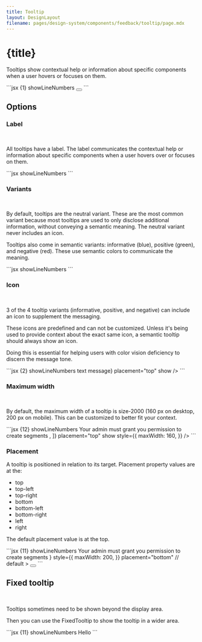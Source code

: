 ```yaml
---
title: Tooltip
layout: DesignLayout
filename: pages/design-system/components/feedback/tooltip/page.mdx
---
```



# {title}

Tooltips show contextual help or information about specific components when a user hovers or focuses on them.


<MainView />


<CodeView>
  <CodeViewItem title="Sapa">
```jsx {1} showLineNumbers
<Tooltip placement="top" message={"text message"} show>
    <Button iconOnly>
        <HelpOutlineFilled />
    </Button>
</Tooltip>
```
  </CodeViewItem>
</CodeView>

## Options 


### Label
<OptionsView />

&nbsp;

All tooltips have a label. The label communicates the contextual help or information about specific components when a user hovers over or focuses on them.

<CodeView>
  <CodeViewItem title="Sapa">
```jsx showLineNumbers
<Tooltip placement="top" message={"label"} show />
```
  </CodeViewItem>
</CodeView>

### Variants
<VariantView />

&nbsp;

By default, tooltips are the neutral variant. These are the most common variant because most tooltips are used to only disclose
additional information, without conveying a semantic meaning. The
neutral variant never includes an icon.

Tooltips also come in semantic variants: informative (blue), positive
(green), and negative (red). These use semantic colors to communicate
the meaning.

<CodeView>
  <CodeViewItem title="Sapa">
```jsx showLineNumbers
<Tooltip placement="top" message={"label"} show />
```
  </CodeViewItem>
</CodeView>


### Icon

<IconView />

&nbsp;

3 of the 4 tooltip variants (informative, positive, and negative) can
include an icon to supplement the messaging. 

These icons are predefined and can not be customized. Unless it's being used to
provide context about the exact same icon, a semantic tooltip should
always show an icon. 

Doing this is essential for helping users with
color vision deficiency to discern the message tone.


<CodeView>
  <CodeViewItem title="Sapa">
```jsx {2} showLineNumbers
<Tooltip
    variant={variant}
    icon={icon}
    message={<div>text message</div>}
    placement="top"
    show
/>
```
  </CodeViewItem>
</CodeView>

### Maximum width

<MaxWidthView />

&nbsp;

By default, the maximum width of a tooltip is size-2000 (160 px on
desktop, 200 px on mobile). This can be customized to better fit your
context.

<CodeView>
  <CodeViewItem title="Sapa">
```jsx {12} showLineNumbers
<Tooltip
    variant={variant}
    icon={icon}
    message={[
        <div style={{ whiteSpace: "pre-wrap" }}>
            Your admin must grant you permission to create segments
        </div>,
    ]}
    placement="top"
    show
    style={{
        maxWidth: 160,
    }}
/>
```
  </CodeViewItem>
</CodeView>

### Placement
<PlacementView />

A tooltip is positioned in relation to its target. Placement property
values are at the:

* top
* top-left
* top-right
* bottom
* bottom-left
* bottom-right
* left
* right

The default placement value is at the top.


<CodeView>
  <CodeViewItem title="Sapa">
```jsx {11} showLineNumbers
<Tooltip
    show
    message={
        <div style={{ whiteSpace: "pre-wrap" }}>
            Your admin must grant you permission to create segments
        </div>
    }
    style={{
        maxWidth: 200,
    }}
    placement="bottom" // default
>
    <Button quiet iconOnly size="extra-small" selected>
        <InfoOutlined />
    </Button>
</Tooltip>
```
  </CodeViewItem>
</CodeView>

## Fixed tooltip

<FixedTooltipView />

&nbsp;

Tooltips sometimes need to be shown beyond the display area.
 
Then you can use the FixedTooltip to show the tooltip in a wider area.




<CodeView>
  <CodeViewItem title="Sapa">
```jsx {11} showLineNumbers
<FixedTooltip message={"Sample"}>
  <InfoOutlined /> Hello
</FixedTooltip>
```
  </CodeViewItem>
</CodeView>

